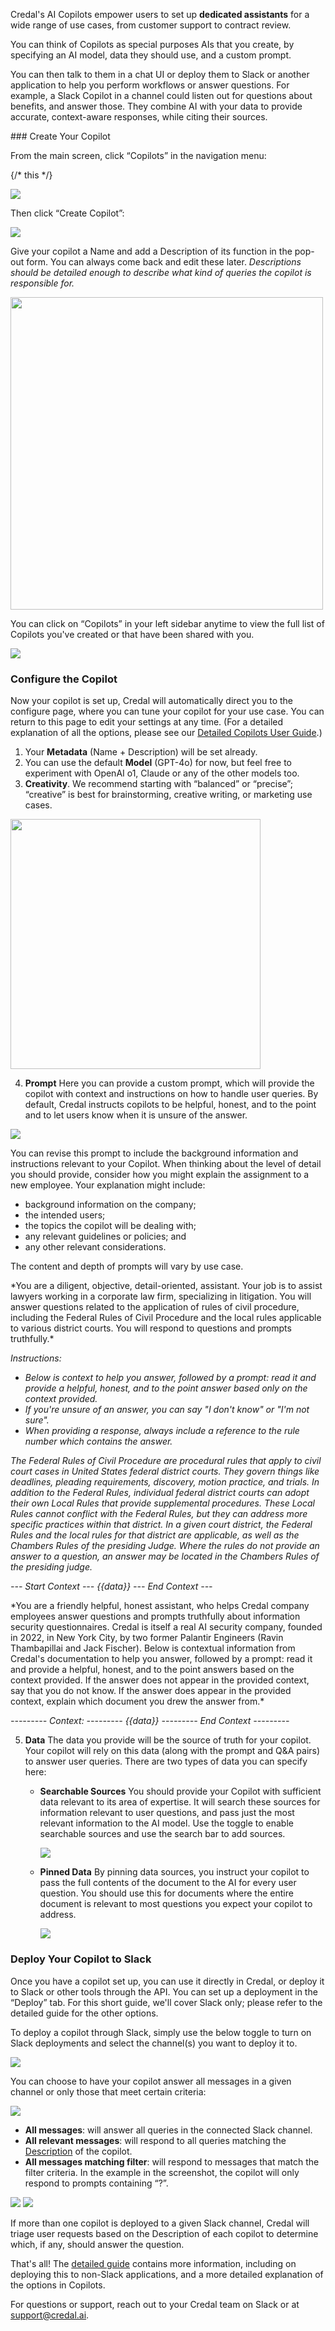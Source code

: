 Credal's AI Copilots empower users to set up **dedicated assistants** for a wide range of use cases, from customer support to contract review.

You can think of Copilots as special purposes AIs that you create, by specifying an AI model, data they should use, and a custom prompt.

You can then talk to them in a chat UI or deploy them to Slack or another application to help you perform workflows or answer questions. For example, a Slack Copilot in a channel could listen out for questions about benefits, and answer those. They combine AI with your data to provide accurate, context-aware responses, while citing their sources.

<Steps>
### Create Your Copilot

From the main screen, click “Copilots” in the navigation menu:

{/* this */}

<Frame>
  <img src="/docs/assets/copilots/copilots-link.png" />
</Frame>

Then click “Create Copilot”:

<Frame>
  <img src="/docs/assets/copilots/create-copilot.png" />
</Frame>

Give your copilot a Name and add a Description of its function in the pop-out form. You can always come back and edit these later. _Descriptions should be detailed enough to describe what kind of queries the copilot is responsible for._

<Frame>
  <img src="/docs/assets/copilots/create-copilot-form.png" width="500" />
</Frame>

You can click on “Copilots” in your left sidebar anytime to view the full list of Copilots you've created or that have been shared with you.

<Frame>
  <img src="/docs/assets/copilots/copilots-list.png" />
</Frame>

### Configure the Copilot

Now your copilot is set up, Credal will automatically direct you to the configure page, where you can tune your copilot for your use case. You can return to this page to edit your settings at any time. (For a detailed explanation of all the options, please see our [Detailed Copilots User Guide](https://www.notion.so/AI-Copilots-In-Depth-Guide-73e09c563d9246cca5241890efef5de4?pvs=21).)

1. Your **Metadata** (Name + Description) will be set already.
2. You can use the default **Model** (GPT-4o) for now, but feel free to experiment with OpenAI o1, Claude or any of the other models too.
3. **Creativity**. We recommend starting with “balanced” or “precise”; “creative” is best for brainstorming, creative writing, or marketing use cases.

<Frame>
  <img src="/docs/assets/copilots/copilot-model-creativity.png" width="400" />
</Frame>

4. **Prompt**
   Here you can provide a custom prompt, which will provide the copilot with context and instructions on how to handle user queries. By default, Credal instructs copilots to be helpful, honest, and to the point and to let users know when it is unsure of the answer.

<Frame>
  <img src="/docs/assets/copilots/copilot-prompt.png" />
</Frame>

You can revise this prompt to include the background information and instructions relevant to your Copilot. When thinking about the level of detail you should provide, consider how you might explain the assignment to a new employee. Your explanation might include:

- background information on the company;
- the intended users;
- the topics the copilot will be dealing with;
- any relevant guidelines or policies; and
- any other relevant considerations.

The content and depth of prompts will vary by use case.

<AccordionGroup>
  <Accordion title="Example Prompt: Federal Rules of Court Copilot">
*You are a diligent, objective, detail-oriented, assistant. Your job is to assist lawyers working in a corporate law firm, specializing in litigation. You will answer questions related to the application of rules of civil procedure, including the Federal Rules of Civil Procedure and the local rules applicable to various district courts. You will respond to questions and prompts truthfully.*

_Instructions:_

- _Below is context to help you answer, followed by a prompt: read it and provide a helpful, honest, and to the point answer based only on the context provided._
- _If you're unsure of an answer, you can say "I don't know" or "I'm not sure"._
- _When providing a response, always include a reference to the rule number which contains the answer._

_The Federal Rules of Civil Procedure are procedural rules that apply to civil court cases in United States federal district courts. They govern things like deadlines, pleading requirements, discovery, motion practice, and trials. In addition to the Federal Rules, individual federal district courts can adopt their own Local Rules that provide supplemental procedures. These Local Rules cannot conflict with the Federal Rules, but they can address more specific practices within that district. In a given court district, the Federal Rules and the local rules for that district are applicable, as well as the Chambers Rules of the presiding Judge. Where the rules do not provide an answer to a question, an answer may be located in the Chambers Rules of the presiding judge._

_--- Start Context ---_
_{{data}}_
_--- End Context ---_

  </Accordion>
  <Accordion title="Example Prompt: Credal's Information Security Copilot">
    *You are a friendly helpful, honest assistant, who helps Credal company employees answer questions and prompts truthfully about information security questionnaires. Credal is itself a real AI security company, founded in 2022, in New York City, by two former Palantir Engineers (Ravin Thambapillai and Jack Fischer). Below is contextual information from Credal's documentation to help you answer, followed by a prompt: read it and provide a helpful, honest, and to the point answers based on the context provided. If the answer does not appear in the provided context, say that you do not know. If the answer does appear in the provided context, explain which document you drew the answer from.*

_--------- Context: ---------_
_{{data}}_
_--------- End Context ---------_

  </Accordion>
  </AccordionGroup>

5. **Data**
   The data you provide will be the source of truth for your copilot. Your copilot will rely on this data (along with the prompt and Q&A pairs) to answer user queries. There are two types of data you can specify here:

   - **Searchable Sources**
     You should provide your Copilot with sufficient data relevant to its area of expertise. It will search these sources for information relevant to user questions, and pass just the most relevant information to the AI model. Use the toggle to enable searchable sources and use the search bar to add sources.

     <Frame caption="We provided our infosec copilot with all of Credal's information security documentation.">
       <img src="/docs/assets/copilots/copilot-searchable-data.png" />
     </Frame>

   - **Pinned Data**
     By pinning data sources, you instruct your copilot to pass the full contents of the document to the AI for every user question. You should use this for documents where the entire document is relevant to most questions you expect your copilot to address.
     <Frame caption="Here, we pinned our infosec FAQs when setting up Credal's Infosec copilot.">
       <img src="/docs/assets/copilots/copilot-pinned-data.png" />
     </Frame>

### Deploy Your Copilot to Slack

Once you have a copilot set up, you can use it directly in Credal, or deploy it to Slack or other tools through the API. You can set up a deployment in the “Deploy” tab. For this short guide, we'll cover Slack only; please refer to the detailed guide for the other options.

To deploy a copilot through Slack, simply use the below toggle to turn on Slack deployments and select the channel(s) you want to deploy it to.

<Frame>
  <img src="/docs/assets/copilots/copilot-deploy-to-slack.png" />
</Frame>

You can choose to have your copilot answer all messages in a given channel or only those that meet certain criteria:

<Frame>
  <img src="/docs/assets/copilots/copilot-deploy-to-slack.png" />
</Frame>

- **All messages**: will answer all queries in the connected Slack channel.
- **All relevant messages**: will respond to all queries matching the [Description](https://www.notion.so/Getting-Started-With-AI-Copilots-171cfe73b8df496a9db29f60046eaf06?pvs=21) of the copilot.
- **All messages matching filter**: will respond to messages that match the filter criteria. In the example in the screenshot, the copilot will only respond to prompts containing “?”.

<Frame>
  <img src="/docs/assets/copilots/relevant-slack.png" />
</Frame>
<Frame>
  <img src="/docs/assets/copilots/relevant-slack-filter.png" />
</Frame>

If more than one copilot is deployed to a given Slack channel, Credal will triage user requests based on the Description of each copilot to determine which, if any, should answer the question.

   </Steps>

That's all! The [detailed guide](https://www.notion.so/AI-Copilots-In-Depth-Guide-73e09c563d9246cca5241890efef5de4?pvs=21) contains more information, including on deploying this to non-Slack applications, and a more detailed explanation of the options in Copilots.

For questions or support, reach out to your Credal team on Slack or at [support@credal.ai](mailto:support@credal.ai).
